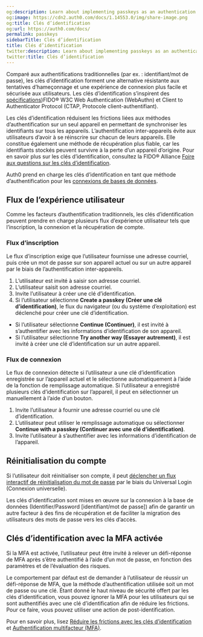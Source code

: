 ```yaml
---
og:description: Learn about implementing passkeys as an authentication method
og:image: https://cdn2.auth0.com/docs/1.14553.0/img/share-image.png
og:title: Clés d’identification
og:url: https://auth0.com/docs/
permalink: passkeys
sidebarTitle: Clés d’identification
title: Clés d’identification
twitter:description: Learn about implementing passkeys as an authentication method
twitter:title: Clés d’identification
---
```


Comparé aux authentifications traditionnelles (par ex. : identifiant/mot de passe), les clés d’identification forment une alternative résistante aux tentatives d’hameçonnage et une expérience de connexion plus facile et sécurisée aux utilisateurs. Les clés d’identification s’inspirent des [spécifications](https://fidoalliance.org/specs/fido-v2.1-ps-20210615/fido-client-to-authenticator-protocol-v2.1-ps-errata-20220621.html#intro))FIDO® W3C Web Authentication (WebAuthn) et Client to Authenticator Protocol (CTAP, Protocole client-authentifiant).

Les clés d’identification réduisent les frictions liées aux méthodes d’authentification sur un seul appareil en permettant de synchroniser les identifiants sur tous les appareils. L’authentification inter-appareils évite aux utilisateurs d’avoir à se réinscrire sur chacun de leurs appareils. Elle constitue également une méthode de récupération plus fiable, car les identifiants stockés peuvent survivre à la perte d’un appareil d’origine. Pour en savoir plus sur les clés d’identification, consultez la FIDO® Alliance [Foire aux questions sur les clés d’identification](https://fidoalliance.org/passkeys/#faq).

Auth0 prend en charge les clés d’identification en tant que méthode d’authentification pour les [connexions de bases de données](/connections/database).

## Flux de l’expérience utilisateur

Comme les facteurs d’authentification traditionnels, les clés d’identification peuvent prendre en charge plusieurs flux d’expérience utilisateur tels que l’inscription, la connexion et la récupération de compte.



### Flux d’inscription

Le flux d’inscription exige que l’utilisateur fournisse une adresse courriel, puis crée un mot de passe sur son appareil actuel ou sur un autre appareil par le biais de l’authentification inter-appareils.

1. L’utilisateur est invité à saisir son adresse courriel.
2. L’utilisateur saisit son adresse courriel.
3. Invite l’utilisateur à créer une clé d’identification.
4. Si l’utilisateur sélectionne **Create a passkey (Créer une clé d’identification)**, le flux du navigateur (ou du système d’exploitation) est déclenché pour créer une clé d’identification.



* Si l’utilisateur sélectionne **Continue (Continuer)**, il est invité à s’authentifier avec les informations d’identification de son appareil.
* Si l’utilisateur sélectionne **Try another way (Essayer autrement)**, il est invité à créer une clé d’identification sur un autre appareil.

### Flux de connexion

Le flux de connexion détecte si l’utilisateur a une clé d’identification enregistrée sur l’appareil actuel et le sélectionne automatiquement à l’aide de la fonction de remplissage automatique. Si l’utilisateur a enregistré plusieurs clés d’identification sur l’appareil, il peut en sélectionner un manuellement à l’aide d’un bouton.

1. Invite l’utilisateur à fournir une adresse courriel ou une clé d’identification.
2. L’utilisateur peut utiliser le remplissage automatique ou sélectionner **Continue with a passkey (Continuer avec une clé d’identification)**.
3. Invite l’utilisateur à s’authentifier avec les informations d’identification de l’appareil.

## Réinitialisation du compte

Si l’utilisateur doit réinitialiser son compte, il peut [déclencher un flux interactif de réinitialisation du mot de passe](/docs/authenticate/database-connections/password-change#universal-login-page) par le biais du Universal Login (Connexion universelle).

Les clés d’identification sont mises en œuvre sur la connexion à la base de données (Identifier/Password [identifiant/mot de passe]) afin de garantir un autre facteur à des fins de récupération et de faciliter la migration des utilisateurs des mots de passe vers les clés d’accès.

## Clés d’identification avec la MFA activée

Si la MFA est activée, l’utilisateur peut être invité à relever un défi-réponse de MFA après s’être authentifié à l’aide d’un mot de passe, en fonction des paramètres et de l’évaluation des risques.

Le comportement par défaut est de demander à l’utilisateur de réussir un défi-réponse de MFA, que la méthode d’authentification utilisée soit un mot de passe ou une clé. Étant donné le haut niveau de sécurité offert par les clés d’identification, vous pouvez ignorer la MFA pour les utilisateurs qui se sont authentifiés avec une clé d’identification afin de réduire les frictions. Pour ce faire, vous pouvez utiliser une action de post-identification.

Pour en savoir plus, lisez [Réduire les frictions avec les clés d’identification](/docs/customize/actions/flows-and-triggers/login-flow#reduce-friction-with-passkeys) et [Authentification multifacteur (MFA)](/mfa).